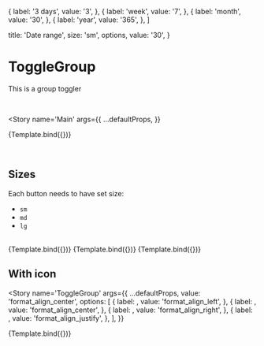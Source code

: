 
<Meta title='MDX/ToggleGroup' component={ToggleGroup} />

  {
    label: '3 days',
    value: '3',
  },
  {
    label: 'week',
    value: '7',
  },
  {
    label: 'month',
    value: '30',
  },
  {
    label: 'year',
    value: '365',
  },
]

  title: 'Date range',
  size: 'sm',
  options,
  value: '30',
}

# ToggleGroup

This is a group toggler

<br />

<Story
  name='Main'
  args={{
    ...defaultProps,
  }}
>
  {Template.bind({})}
</Story>

<br />

## Sizes

Each button needs to have set size:

- `sm`
- `md`
- `lg`

<br />

<Canvas isColumn>
  <Story
    name='Large'
    args={{
      ...defaultProps,
      size: 'lg',
    }}
  >
    {Template.bind({})}
  </Story>
  <Story
    name='Medium'
    args={{
      ...defaultProps,
      size: 'md',
    }}
  >
    {Template.bind({})}
  </Story>
  <Story
    name='Small'
    args={{
      ...defaultProps,
      size: 'sm',
    }}
  >
    {Template.bind({})}
  </Story>
</Canvas>

## With icon

<Story
  name='ToggleGroup'
  args={{
    ...defaultProps,
    value: 'format_align_center',
    options: [
      {
        label: <Icon icon='format_align_left' />,
        value: 'format_align_left',
      },
      {
        label: <Icon icon='format_align_center' />,
        value: 'format_align_center',
      },
      {
        label: <Icon icon='format_align_right' />,
        value: 'format_align_right',
      },
      {
        label: <Icon icon='format_align_justify' />,
        value: 'format_align_justify',
      },
    ],
  }}
>
  {Template.bind({})}
</Story>

<ArgsTable of={ToggleGroup} />
